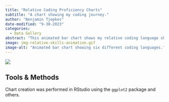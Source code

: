 ```yaml
---
title: "Relative Coding Proficiency Charts"
subtitle: "A chart showing my coding journey."
author: "Benjamin Tjepkes"
date-modified: "9-30-2023"
categories:
  - Data Gallery
abstract: "This animated bar chart shows my relative coding language skills in six of my top languages, including those for web development, data analysis, and geospatial applications."
image: img-relative-skills-animation.gif
image-alt: "Animated bar chart showing six different coding languages."
---
```


![](img-relative-skills-animation.gif)


## Tools & Methods

Chart creation was performed in RStudio using the `ggplot2` package and others.